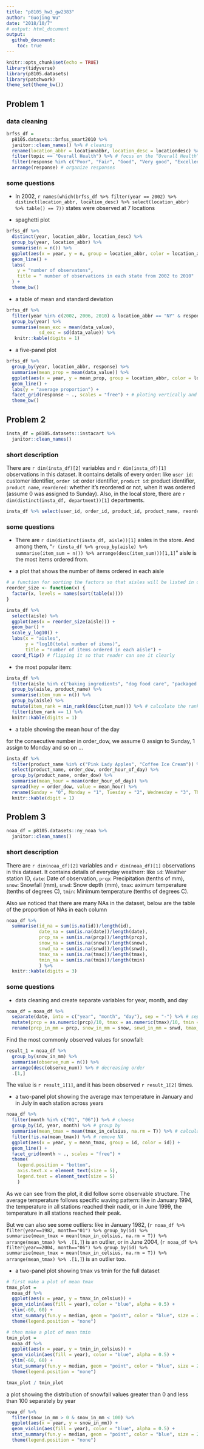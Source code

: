 ```yaml
---
title: "p8105_hw3_gw2383"
author: "Guojing Wu"
date: "2018/10/7"
# output: html_document
output:
  github_document:
    toc: true
---
```


```r
knitr::opts_chunk$set(echo = TRUE)
library(tidyverse)
library(p8105.datasets)
library(patchwork)
theme_set(theme_bw())
```

## Problem 1

### data cleaning

```r
brfss_df =
  p8105.datasets::brfss_smart2010 %>%
  janitor::clean_names() %>% # cleaning
  rename(location_abbr = locationabbr, location_desc = locationdesc) %>% # format the variable name
  filter(topic == "Overall Health") %>% # focus on the “Overall Health” topic
  filter(response %in% c("Poor", "Fair", "Good", "Very good", "Excellent")) %>% # choose response
  arrange(response) # organize responses
```

### some questions

* In 2002, `r names(which(brfss_df %>% filter(year == 2002) %>% distinct(location_abbr, location_desc) %>% select(location_abbr) %>% table() == 7))` states were observed at 7 locations

* spaghetti plot

```r
brfss_df %>%
  distinct(year, location_abbr, location_desc) %>%
  group_by(year, location_abbr) %>%
  summarise(n = n()) %>%
  ggplot(aes(x = year, y = n, group = location_abbr, color = location_abbr)) +
  geom_line() +
  labs(
    y = "number of observatons",
    title = " number of observations in each state from 2002 to 2010"
  ) +
  theme_bw()
```

* a table of mean and standard deviation

```r
brfss_df %>%
  filter(year %in% c(2002, 2006, 2010) & location_abbr == "NY" & response == "Excellent") %>%
  group_by(year) %>%
  summarise(mean_exc = mean(data_value),
            sd_exc = sd(data_value)) %>% 
   knitr::kable(digits = 1)
```

* a five-panel plot

```r
brfss_df %>%
  group_by(year, location_abbr, response) %>%
  summarise(mean_prop = mean(data_value)) %>%
  ggplot(aes(x = year, y = mean_prop, group = location_abbr, color = location_abbr)) +
  geom_line() +
  labs(y = "average proportion") +
  facet_grid(response ~ ., scales = "free") + # ploting vertically and without the same axis scaling
  theme_bw()
```

## Problem 2

```r
insta_df = p8105.datasets::instacart %>% 
  janitor::clean_names()
```

### short description

There are `r dim(insta_df)[2]` variables and `r dim(insta_df)[1]` observations in this dataset. It contains details of every order: like `user id`: customer identifier, `order id`: order identifier, `product id`: product identifier, `product name`, `reordered`: whether it's reordered or not, when it was ordered (assume 0 was assigned to Sunday). Also, in the local store, there are `r dim(distinct(insta_df, department))[1]` departments.

```r
insta_df %>% select(user_id, order_id, product_id, product_name, reordered, order_dow) %>% head(10) %>% knitr::kable()
```

### some questions

* There are `r dim(distinct(insta_df, aisle))[1]` aisles in the store. And among them, "`r (insta_df %>% group_by(aisle) %>% summarise(item_sum = n()) %>% arrange(desc(item_sum)))[1,1]`" aisle is the most items ordered from.

* a plot that shows the number of items ordered in each aisle

```r
# a function for sorting the factors so that aisles will be listed in descending way
reorder_size <- function(x) {
  factor(x, levels = names(sort(table(x))))
}

insta_df %>% 
  select(aisle) %>% 
  ggplot(aes(x = reorder_size(aisle))) +
  geom_bar() +
  scale_y_log10() +
  labs(x = "aisles", 
       y = "log10(total number of items)", 
       title = "number of items ordered in each aisle") +
  coord_flip() # flipping it so that reader can see it clearly
```

* the most popular item:

```r
insta_df %>% 
  filter(aisle %in% c("baking ingredients", "dog food care", "packaged vegetables fruits")) %>% 
  group_by(aisle, product_name) %>% 
  summarise(item_num = n()) %>% 
  group_by(aisle) %>% 
  mutate(item_rank = min_rank(desc(item_num))) %>% # calculate the rank
  filter(item_rank == 1) %>% 
  knitr::kable(digits = 1)
```

* a table showing the mean hour of the day

for the consecutive number in order_dow, we assume 0 assign to Sunday, 1 assign to Monday and so on ...

```r
insta_df %>% 
  filter(product_name %in% c("Pink Lady Apples", "Coffee Ice Cream")) %>% 
  select(product_name, order_dow, order_hour_of_day) %>% 
  group_by(product_name, order_dow) %>% 
  summarise(mean_hour = mean(order_hour_of_day)) %>% 
  spread(key = order_dow, value = mean_hour) %>% 
  rename(Sunday = "0", Monday = "1", Tuesday = "2", Wednesday = "3", Thursday = "4", Friday = "5", Saturday = "6") %>% # rename it to make it readable
  knitr::kable(digit = 1)
```

## Problem 3

```r
noaa_df = p8105.datasets::ny_noaa %>% 
  janitor::clean_names()
```

### short description

There are `r dim(noaa_df)[2]` variables and `r dim(noaa_df)[1]` observations in this dataset. It contains details of everyday weatherr: like `id`: Weather station ID, `date`: Date of observation, `prcp`: Precipitation (tenths of mm), `snow`: Snowfall (mm), `snwd`: Snow depth (mm), `tmax`: aximum temperature (tenths of degrees C), `tmin`: Minimum temperature (tenths of degrees C).

Also we noticed that there are many NAs in the dataset, below are the table of the proportion of NAs in each column

```r
noaa_df %>% 
  summarise(id_na = sum(is.na(id))/length(id),
            date_na = sum(is.na(date))/length(date),
            prcp_na = sum(is.na(prcp))/length(prcp),
            snow_na = sum(is.na(snow))/length(snow),
            snwd_na = sum(is.na(snwd))/length(snwd),
            tmax_na = sum(is.na(tmax))/length(tmax),
            tmin_na = sum(is.na(tmin))/length(tmin)
            ) %>% 
  knitr::kable(digits = 3)
```

### some questions

* data cleaning and create separate variables for year, month, and day

```r
noaa_df = noaa_df %>% 
  separate(date, into = c("year", "month", "day"), sep = "-") %>% # separate the date
  mutate(prcp = as.numeric(prcp)/10, tmax = as.numeric(tmax)/10, tmin = as.numeric(tmin)/10) %>% # change the unit
  rename(prcp_in_mm = prcp, snow_in_mm = snow, snwd_in_mm = snwd, tmax_in_celsius = tmax, tmin_in_celsius = tmin)
```

Find the most commonly observed values for snowfall:

```r
result_1 = noaa_df %>% 
  group_by(snow_in_mm) %>% 
  summarise(observe_num = n()) %>% 
  arrange(desc(observe_num)) %>% # decreasing order
  .[1,]
```

The value is `r result_1[1]`, and it has been observed `r result_1[2]` times.

* a two-panel plot showing the average max temperature in January and in July in each station across years

```r
noaa_df %>% 
  filter(month %in% c("01", "06")) %>% # choose
  group_by(id, year, month) %>% # group by
  summarise(mean_tmax = mean(tmax_in_celsius, na.rm = T)) %>% # calculate mean
  filter(!is.na(mean_tmax)) %>% # remove NA
  ggplot(aes(x = year, y = mean_tmax, group = id, color = id)) +
  geom_line() +
  facet_grid(month ~ ., scales = "free") +
  theme(
    legend.position = "bottom", 
    axis.text.x = element_text(size = 5), 
    legend.text = element_text(size = 5)
    )
```

As we can see from the plot, it did follow some observable structure. The average temperature follows specific waving pattern: like in January 1994, the temperature in all stations reached their nadir, or in June 1999, the temperature in all stations reached their peak.

But we can also see some outliers: like in January 1982, (`r noaa_df %>% filter(year==1982, month=="01") %>% group_by(id) %>% summarise(mean_tmax = mean(tmax_in_celsius, na.rm = T)) %>% arrange(mean_tmax) %>% .[1,]`) is an outlier, or in June 2004, (`r noaa_df %>% filter(year==2004, month=="06") %>% group_by(id) %>% summarise(mean_tmax = mean(tmax_in_celsius, na.rm = T)) %>% arrange(mean_tmax) %>% .[1,]`) is an outlier too.

* a two-panel plot showing tmax vs tmin for the full dataset

```r
# first make a plot of mean tmax
tmax_plot = 
  noaa_df %>% 
  ggplot(aes(x = year, y = tmax_in_celsius)) +
  geom_violin(aes(fill = year), color = "blue", alpha = 0.5) +
  ylim(-60, 60) +
  stat_summary(fun.y = median, geom = "point", color = "blue", size = 2) +
  theme(legend.position = "none")

# then make a plot of mean tmin
tmin_plot = 
  noaa_df %>% 
  ggplot(aes(x = year, y = tmin_in_celsius)) +
  geom_violin(aes(fill = year), color = "blue", alpha = 0.5) +
  ylim(-60, 60) +
  stat_summary(fun.y = median, geom = "point", color = "blue", size = 2) +
  theme(legend.position = "none")

tmax_plot / tmin_plot
```

a plot showing the distribution of snowfall values greater than 0 and less than 100 separately by year

```r
noaa_df %>% 
  filter(snow_in_mm > 0 & snow_in_mm < 100) %>% 
  ggplot(aes(x = year, y = snow_in_mm)) +
  geom_violin(aes(fill = year), color = "blue", alpha = 0.5) +
  stat_summary(fun.y = median, geom = "point", color = "blue", size = 2) +
  theme(legend.position = "none")
```